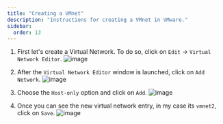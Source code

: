 ```yaml
---
title: "Creating a VMnet"
description: "Instructions for creating a VMnet in VMware."
sidebar:
  order: 13
---
```



<Steps>

1. First let's create a Virtual Network. To do so, click on `Edit` -> `Virtual Network Editor`.
   ![image](../assets/Pasted%20image%2020241107065541.png)

2. After the `Virtual Network Editor` window is launched, click on `Add Network`.
   ![image](../assets/Pasted%20image%2020241107065632.png)

3. Choose the `Host-only` option and click on `Add`.
   ![image](../assets/Pasted%20image%2020241107065936.png)

4. Once you can see the new virtual network entry, in my case its `vmnet2`, click on `Save`.
   ![image](../assets/Pasted%20image%2020241107164505.png)

</Steps>
